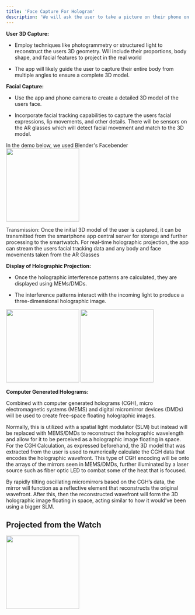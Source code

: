 ```yaml
---
title: 'Face Capture For Hologram'
description: 'We will ask the user to take a picture on their phone on an app which will take into account their proportions and facial features and all that. The app will capture the users 3D model and facial features to make as the hologram.'
---
```


**User 3D Capture:**

- Employ techniques like photogrammetry or structured light to reconstruct the users 3D geometry. Will include their proportions, body shape, and facial features to project in the real world

- The app will likely guide the user to capture their entire body from multiple angles to ensure a complete 3D model.

**Facial Capture:**

- Use the app and phone camera to create a detailed 3D model of the users face.

- Incorporate facial tracking capabilities to capture the users facial expressions, lip movements, and other details. There will be sensors on the AR glasses which will detect facial movement and match to the 3D model.

In the demo below, we used Blender's Facebender
<img height="200" src="images/face.PNG" />



Transmission:
Once the initial 3D model of the user is captured, it can be transmitted from the smartphone app central server for storage and further processing to the smartwatch.
For real-time holographic projection, the app can stream the users facial tracking data and any body and face movements taken from the AR Glasses

**Display of Holographic Projection:**

- Once the holographic interference patterns are calculated, they are displayed using MEMs/DMDs.

- The interference patterns interact with the incoming light to produce a three-dimensional holographic image.

<img height="200" src="images/face4.PNG" />
<img height="200" src="images/face3.PNG" />

**Computer Generated Holograms:**

Combined with computer generated holograms (CGH), micro electromagnetic systems (MEMS) and digital micromirror devices (DMDs) will be used to create free-space floating holographic images.

 Normally, this is utilized with a spatial light modulator (SLM) but instead will be replaced with MEMS/DMDs to reconstruct the holographic wavelength and allow for it to be perceived as a holographic image floating in space. For the CGH Calculation, as expressed beforehand, the 3D model that was extracted from the user is used to numerically calculate the CGH data that encodes the holographic wavefront. This type of CGH encoding will be onto the arrays of the mirrors seen in MEMS/DMDs, further illuminated by a laser source such as fiber optic LED to combat some of the heat that is focused. 
 
 By rapidly tilting oscillating micromirrors based on the CGH’s data, the mirror will function as a reflective element that reconstructs the original wavefront. After this, then the reconstructed wavefront will  form the 3D holographic image floating in space, acting similar to how it would’ve been using a bigger SLM.

## Projected from the Watch
<img height="200" src="images/project.jpeg" />
